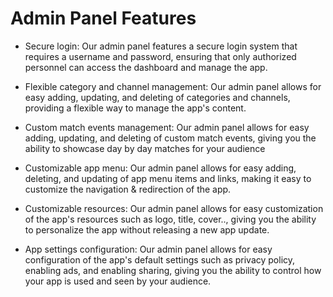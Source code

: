 # Admin Panel Features

- Secure login: Our admin panel features a secure login system that requires a username and password, ensuring that only authorized personnel can access the dashboard and manage the app.

- Flexible category and channel management: Our admin panel allows for easy adding, updating, and deleting of categories and channels, providing a flexible way to
  manage the app's content.

- Custom match events management: Our admin panel allows for easy adding, updating, and deleting of custom match events, giving you the ability to showcase day by day matches for your audience

- Customizable app menu: Our admin panel allows for easy adding, deleting, and updating of app menu items and links, making it easy to customize the navigation & redirection of the app.

- Customizable resources: Our admin panel allows for easy customization of the app's resources such as logo, title, cover.., giving you the ability to personalize the app without releasing a new app update.

- App settings configuration: Our admin panel allows for easy configuration of the app's default settings such as privacy policy, enabling ads, and enabling sharing, giving you the ability to control how your app is used and seen by your audience.
